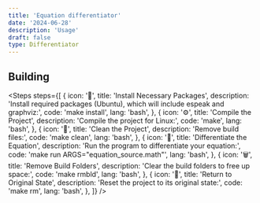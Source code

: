 ```yaml
---
title: 'Equation differentiator'
date: '2024-06-28'
description: 'Usage'
draft: false
type: Differentiator
---
```


## Building


<Steps steps={[
  {
    icon: '🔧',
    title: 'Install Necessary Packages',
    description: 'Install required packages (Ubuntu), which will include espeak and graphviz:',
    code: 'make install',
    lang: 'bash',
  },
  {
    icon: '⚙️',
    title: 'Compile the Project',
    description: 'Compile the project for Linux:',
    code: 'make',
    lang: 'bash',
  },
  {
    icon: '🧹',
    title: 'Clean the Project',
    description: 'Remove build files:',
    code: 'make clean',
    lang: 'bash',
  },
  {
    icon: '📜',
    title: 'Differentiate the Equation',
    description: 'Run the program to differentiate your equation:',
    code: 'make run ARGS="equation_source.math"',
    lang: 'bash',
  },
  {
    icon: '🗑️',
    title: 'Remove Build Folders',
    description: 'Clear the build folders to free up space:',
    code: 'make rmbld',
    lang: 'bash',
  },
  {
    icon: '🔄',
    title: 'Return to Original State',
    description: 'Reset the project to its original state:',
    code: 'make rm',
    lang: 'bash',
  },
]} />
